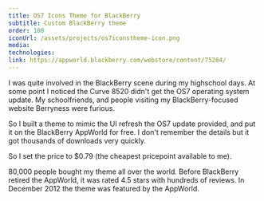 ```yaml
---
title: OS7 Icons Theme for BlackBerry
subtitle: Custom BlackBerry theme
order: 100
iconUrl: /assets/projects/os7iconstheme-icon.png
media:
technologies:
link: https://appworld.blackberry.com/webstore/content/75284/
---
```

I was quite involved in the BlackBerry scene during my highschool days. At some point
I noticed the Curve 8520 didn't get the OS7 operating system update. My schoolfriends,
and people visiting my BlackBerry-focused website Berryness were furious.

So I built a theme to mimic the UI refresh the OS7 update provided, and put it on the
BlackBerry AppWorld for free. I don't remember the details but it got thousands of
downloads very quickly.

So I set the price to $0.79 (the cheapest pricepoint available to me).

80,000 people bought my theme all over the world. Before BlackBerry retired the AppWorld,
it was rated 4.5 stars with hundreds of reviews. In December 2012 the theme
was featured by the AppWorld.